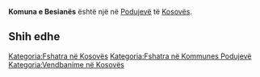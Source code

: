 {{Fshat në 
 | Emri                = Komuna e Besianës
 | EmriAlt                = 
 | NAME_SHORT_FORM=      
 | NAME_GENERIC=      Komuna
 | NAME_SORT_NAME_RO=      KOMUNAEBESIANES
 | FULL_NAME_RO = Komuna e Besianës
 | FULL_NAME_ND_RO=Komuna e Besianes
 | SORT_NAME_RG=BESIANES KOMUNAE
 | FULL_NAME_RG=Besianës, Komuna e
 | FULL_NAME_ND_RG=Besianes, Komuna e
 | SRP_NAME_SHORT_FORM=      
 | SRP_NAME_GENERIC=      
 | SRP_NAME_SORT_NAME_RO=      
 | SRP_FULL_NAME_RO = 
 | SRP_FULL_NAME_ND_RO=
 | SRP_SORT_NAME_RG=
 | SRP_FULL_NAME_RG=
 | SRP_FULL_NAME_ND_RG=
 | Emri (Rasa dhanore) = 
 | Figura              = 
 | Shteti              = Kosovo
 | Komuna              = Podujevë
 | Kodi postar         = 
 | Sipërfaqja          = 

 | Popullsia           = 

 | Regj. i popullsisë  = 
 | Dend. e popullsisë  = 
 | Faqja zyrtare       = 
 <!--- Koordinatat ----> 
 | Gjerësia            = 42.9
 | Gjatësia            = 21.2
 | Lartësia            = 
}}
'''Komuna e Besianës''' është një [[]] në [[Podujevë]] të [[Kosovës]].

<!-- == Gjeografia == -->
<!-- == Historia == -->
<!-- == Demografia == -->
== Shih edhe ==
{{Komuna Podujevë}}
{{Kosovo-Administrata-Cung}}

[[Kategoria:Fshatra në Kosovës]]
[[Kategoria:Fshatra në Kommunes Podujevë]]
[[Kategoria:Vendbanime në Kosovës]]